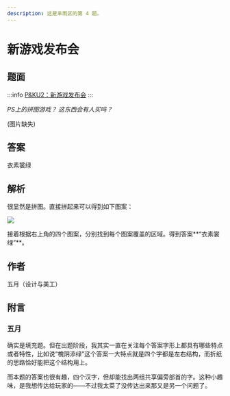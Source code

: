 ```yaml
---
description: 这是芈雨区的第 4 题。
---
```


# 新游戏发布会

## 题面
:::info
[P\&KU2：新游戏发布会](https://pnku2.pkupuzzle.art/#/game/miyu/prob\_04)
:::


_PS上的拼图游戏？_ _这东西会有人买吗？_

(图片缺失)

## 答案

衣素裳绿

## 解析

很显然是拼图。直接拼起来可以得到如下图案：

![](./04-xin-you-xi-fa-bu-hui.assets/image_1.webp)

接着根据右上角的四个图案，分别找到每个图案覆盖的区域。得到答案**“衣素裳绿”**。

## 作者

五月（设计与美工）

## 附言

### 五月

确实是填充题。但在出题阶段，我其实一直在关注每个答案字形上都具有哪些特点或者特性，比如说“槐阴添绿”这个答案一大特点就是四个字都是左右结构，而折纸的思路恰好能把这个结构用上。

而本题的答案也很有趣，四个汉字，但却能找出两组共享偏旁部首的字。这种小趣味，是我想传达给玩家的——不过我太菜了没传达出来那又是另一个问题了。
